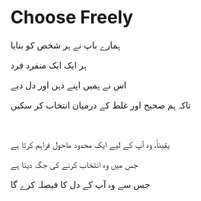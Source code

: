 # Choose Freely

ہمارے باپ نے ہر شخص کو بنایا

ہر ایک ایک منفرد فرد

اس نے ہمیں اپنے ذہن اور دل دیے

تاکہ ہم صحیح اور غلط کے درمیان انتخاب کر سکیں

<br />

یقیناً، وہ آپ کے لیے ایک محدود ماحول فراہم کرتا ہے

جس میں وہ انتخاب کرنے کی جگہ دیتا ہے

جس سے وہ آپ کے دل کا فیصلہ کرے گا

<p></p>